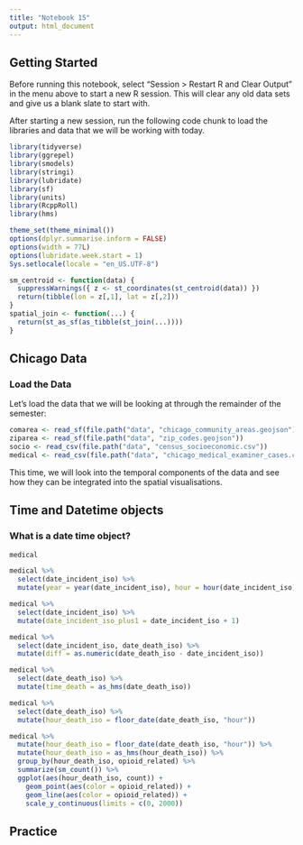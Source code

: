 ```yaml
---
title: "Notebook 15"
output: html_document
---
```


## Getting Started

Before running this notebook, select "Session > Restart R and Clear Output" in
the menu above to start a new R session. This will clear any old data sets and
give us a blank slate to start with.

After starting a new session, run the following code chunk to load the
libraries and data that we will be working with today.

```r
library(tidyverse)
library(ggrepel)
library(smodels)
library(stringi)
library(lubridate)
library(sf)
library(units)
library(RcppRoll)
library(hms)

theme_set(theme_minimal())
options(dplyr.summarise.inform = FALSE)
options(width = 77L)
options(lubridate.week.start = 1)
Sys.setlocale(locale = "en_US.UTF-8")

sm_centroid <- function(data) {
  suppressWarnings({ z <- st_coordinates(st_centroid(data)) })
  return(tibble(lon = z[,1], lat = z[,2]))
}
spatial_join <- function(...) {
  return(st_as_sf(as_tibble(st_join(...))))
}
```

## Chicago Data

### Load the Data

Let's load the data that we will be looking at through the remainder of the
semester:

```r
comarea <- read_sf(file.path("data", "chicago_community_areas.geojson"))
ziparea <- read_sf(file.path("data", "zip_codes.geojson"))
socio <- read_csv(file.path("data", "census_socioeconomic.csv"))
medical <- read_csv(file.path("data", "chicago_medical_examiner_cases.csv.gz"))
```

This time, we will look into the temporal components of the data
and see how they can be integrated into the spatial visualisations.

## Time and Datetime objects

### What is a date time object?

```r
medical
```

```r
medical %>%
  select(date_incident_iso) %>%
  mutate(year = year(date_incident_iso), hour = hour(date_incident_iso), minute = minute(date_incident_iso))
```

```r
medical %>%
  select(date_incident_iso) %>%
  mutate(date_incident_iso_plus1 = date_incident_iso + 1)
```

```r
medical %>%
  select(date_incident_iso, date_death_iso) %>%
  mutate(diff = as.numeric(date_death_iso - date_incident_iso))
```


```r
medical %>%
  select(date_death_iso) %>%
  mutate(time_death = as_hms(date_death_iso))
```

```r
medical %>%
  select(date_death_iso) %>%
  mutate(hour_death_iso = floor_date(date_death_iso, "hour")) 
```

```r
medical %>%
  mutate(hour_death_iso = floor_date(date_death_iso, "hour")) %>%
  mutate(hour_death_iso = as_hms(hour_death_iso)) %>%
  group_by(hour_death_iso, opioid_related) %>%
  summarize(sm_count()) %>%
  ggplot(aes(hour_death_iso, count)) +
    geom_point(aes(color = opioid_related)) +
    geom_line(aes(color = opioid_related)) +
    scale_y_continuous(limits = c(0, 2000))
```

## Practice

